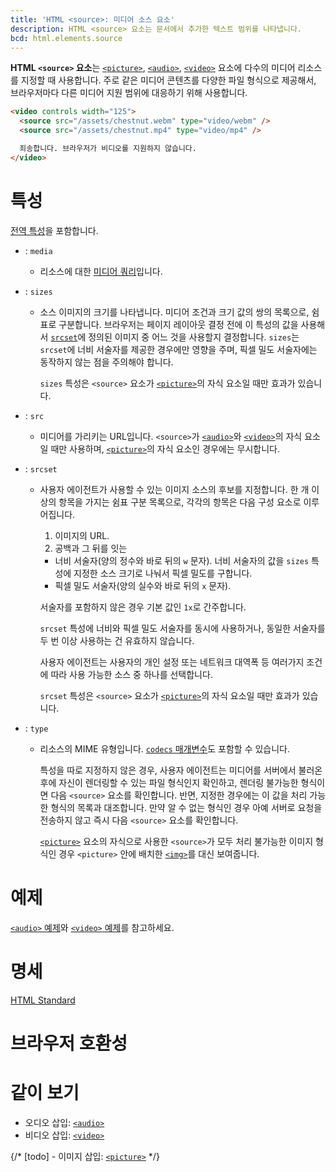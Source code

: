 ```yaml
---
title: 'HTML <source>: 미디어 소스 요소'
description: HTML <source> 요소는 문서에서 추가한 텍스트 범위를 나타냅니다.
bcd: html.elements.source
---
```


**HTML `<source>` 요소**는 [`<picture>`](./picture), [`<audio>`](./audio), [`<video>`](./video) 요소에 다수의 미디어 리소스를 지정할 때 사용합니다. 주로 같은 미디어 콘텐츠를 다양한 파일 형식으로 제공해서, 브라우저마다 다른 미디어 지원 범위에 대응하기 위해 사용합니다.

```html hidden name=demo
<video controls width="125">
  <source src="/assets/chestnut.webm" type="video/webm" />
  <source src="/assets/chestnut.mp4" type="video/mp4" />

  죄송합니다. 브라우저가 비디오를 지원하지 않습니다.
</video>
```

<LiveExample height={240} lang="html" name="demo" />

# 특성

[전역 특성](/docs/Web/HTML/Global_attributes)을 포함합니다.

- : `media`
  - 리소스에 대한 [미디어 쿼리](https://developer.mozilla.org/en-US/docs/Web/CSS/Media_Queries)입니다.
- : `sizes`

  - 소스 이미지의 크기를 나타냅니다. 미디어 조건과 크기 값의 쌍의 목록으로, 쉼표로 구분합니다. 브라우저는 페이지 레이아웃 결정 전에 이 특성의 값을 사용해서 [`srcset`](#term-srcset)에 정의된 이미지 중 어느 것을 사용할지 결정합니다. `sizes`는 `srcset`에 너비 서술자를 제공한 경우에만 영향을 주며, 픽셀 밀도 서술자에는 동작하지 않는 점을 주의해야 합니다.

    `sizes` 특성은 `<source>` 요소가 [`<picture>`](./picture)의 자식 요소일 때만 효과가 있습니다.

- : `src`
  - 미디어를 가리키는 URL입니다. `<source>`가 [`<audio>`](./audio)와 [`<video>`](./video)의 자식 요소일 때만 사용하며, [`<picture>`](./picture)의 자식 요소인 경우에는 무시합니다.
- : `srcset`

  - 사용자 에이전트가 사용할 수 있는 이미지 소스의 후보를 지정합니다. 한 개 이상의 항목을 가지는 쉼표 구분 목록으로, 각각의 항목은 다음 구성 요소로 이루어집니다.

    1. 이미지의 URL.
    2. 공백과 그 뒤를 잇는

    - 너비 서술자(양의 정수와 바로 뒤의 `w` 문자). 너비 서술자의 값을 `sizes` 특성에 지정한 소스 크기로 나눠서 픽셀 밀도를 구합니다.
    - 픽셀 밀도 서술자(양의 실수와 바로 뒤의 `x` 문자).

    서술자를 포함하지 않은 경우 기본 값인 `1x`로 간주합니다.

    `srcset` 특성에 너비와 픽셀 밀도 서술자를 동시에 사용하거나, 동일한 서술자를 두 번 이상 사용하는 건 유효하지 않습니다.

    사용자 에이전트는 사용자의 개인 설정 또는 네트워크 대역폭 등 여러가지 조건에 따라 사용 가능한 소스 중 하나를 선택합니다.

    `srcset` 특성은 `<source>` 요소가 [`<picture>`](./picture)의 자식 요소일 때만 효과가 있습니다.

- : `type`

  - 리소스의 MIME 유형입니다. [`codecs` 매개변수](https://developer.mozilla.org/en-US/docs/Web/Media/Formats/codecs_parameter)도 포함할 수 있습니다.

    특성을 따로 지정하지 않은 경우, 사용자 에이전트는 미디어를 서버에서 불러온 후에 자신이 렌더링할 수 있는 파일 형식인지 확인하고, 렌더링 불가능한 형식이면 다음 `<source>` 요소를 확인합니다. 반면, 지정한 경우에는 이 값을 처리 가능한 형식의 목록과 대조합니다. 만약 알 수 없는 형식인 경우 아예 서버로 요청을 전송하지 않고 즉시 다음 `<source>` 요소를 확인합니다.

    [`<picture>`](./picture) 요소의 자식으로 사용한 `<source>`가 모두 처리 불가능한 이미지 형식인 경우 `<picture>` 안에 배치한 [`<img>`](./img)를 대신 보여줍니다.

# 예제

[`<audio>` 예제](./audio#예제)와 [`<video>` 예제](./video#예제)를 참고하세요.

# 명세

[HTML Standard](https://html.spec.whatwg.org/multipage/embedded-content.html#the-source-element)

# 브라우저 호환성

<BrowserCompat data={props.bcd} />

# 같이 보기

- 오디오 삽입: [`<audio>`](./audio)
- 비디오 삽입: [`<video>`](./video)

{/* [todo] - 이미지 삽입: [`<picture>`](./picture) */}
